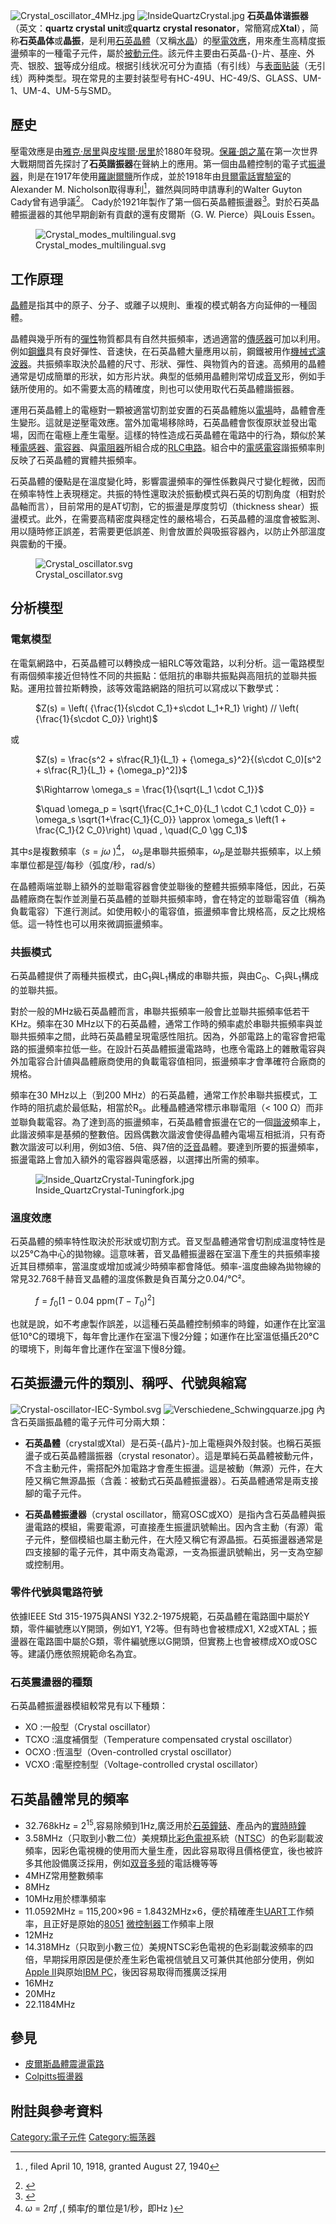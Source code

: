 {{Expand |time=2008-08-02T03:51:30+00:00 }}<!-- 本调用由{{subst:Expand/auto}}自动产生。 -->
{{NoteTA
|G1=Electronics
|T=zh-cn:石英晶体谐振器; zh-tw:石英振盪器;
|1=zh-cn:石英晶体谐振器; zh-tw:石英振盪器;
}}
[[File:Crystal_oscillator_4MHz.jpg|thumb]]
[[File:InsideQuartzCrystal.jpg|thumb]]
'''石英晶体谐振器'''（英文：'''quartz crystal unit'''或'''quartz crystal resonator'''，常簡寫成'''Xtal'''），简称'''石英晶体'''或'''晶振'''，是利用[[石英|石英]][[晶體|晶體]]（又稱[[水晶|水晶]]）的[[壓電效應|壓電效應]]，用來產生高精度振盪頻率的一種電子元件，屬於[[被動元件|被動元件]]。該元件主要由石英晶-{}-片、基座、外壳、银胶、[[银|银]]等成分组成。根据引线状况可分为直插（有引线）与[[表面贴装|表面贴装]]（无引线）两种类型。現在常見的主要封装型号有HC-49U、HC-49/S、GLASS、UM-1、UM-4、UM-5与SMD。

==歷史==
壓電效應是由[[雅克·居里|雅克·居里]]與[[皮埃爾·居里|皮埃爾·居里]]於1880年發現。[[保羅·朗之萬|保羅·朗之萬]]在第一次世界大戰期間首先探討了'''石英諧振器'''在聲納上的應用。第一個由晶體控制的電子式[[振盪器|振盪器]]，則是在1917年使用[[酒石酸鉀鈉|羅謝爾鹽]]所作成，並於1918年由[[贝尔实验室|貝爾電話實驗室]]的Alexander M. Nicholson取得專利<ref>{{cite web|last=Nicholson|first=Alexander M.|title=Generating and transmitting electric currents|work=US Patent No. 2212845|publisher=[http://www.uspto.gov/patft/ Online patent database, US Patent and Trademark Office]|url=http://patimg1.uspto.gov/.piw?Docid=02212845&homeurl=http%3A%2F%2Fpatft.uspto.gov%2Fnetacgi%2Fnph-Parser%3FSect1%3DPTO2%2526Sect2%3DHITOFF%2526p%3D1%2526u%3D%25252Fnetahtml%25252FPTO%25252Fsearch-bool.html%2526r%3D1%2526f%3DG%2526l%3D50%2526co1%3DAND%2526d%3DPALL%2526s1%3D2212845.PN.%2526OS%3DPN%2F2212845%2526RS%3DPN%2F2212845&PageNum=&Rtype=&SectionNum=&idkey=NONE&Input=View+first+page|accessdate=2010-10-16|archive-date=2007-12-30|archive-url=https://web.archive.org/web/20071230140528/http://patimg1.uspto.gov/.piw?Docid=02212845&homeurl=http%3A%2F%2Fpatft.uspto.gov%2Fnetacgi%2Fnph-Parser%3FSect1%3DPTO2%2526Sect2%3DHITOFF%2526p%3D1%2526u%3D%25252Fnetahtml%25252FPTO%25252Fsearch-bool.html%2526r%3D1%2526f%3DG%2526l%3D50%2526co1%3DAND%2526d%3DPALL%2526s1%3D2212845.PN.%2526OS%3DPN%2F2212845%2526RS%3DPN%2F2212845&PageNum=&Rtype=&SectionNum=&idkey=NONE&Input=View+first+page|dead-url=no}}, filed April 10, 1918, granted August 27, 1940</ref>，雖然與同時申請專利的Walter Guyton Cady曾有過爭議<ref>{{cite conference|last=Bottom|first=Virgil E.|title=A history of the quartz crystal industry in the USA|date=1981|booktitle=Proc. 35th Frequency Control Symp.|publisher=IEEE|url=http://www.ieee-uffc.org/main/history.asp?file=bottom|access-date=2010-10-16|archive-url=https://web.archive.org/web/20101124004216/http://ieee-uffc.org/main/history.asp?file=bottom|archive-date=2010-11-24|dead-url=yes}}</ref>。 
Cady於1921年製作了第一個石英晶體振盪器<ref>{{cite journal|last=Marrison |first=Warren |title=The Evolution of the Quartz Crystal Clock |year=1948 |journal=Bell System Technical Journal |publisher=AT&T |volume=27 |pages=510–588 |url=http://www.ieee-uffc.org/main/history.asp?file=marrison |deadurl=yes |archiveurl=https://web.archive.org/web/20110717061023/http://www.ieee-uffc.org/main/history.asp?file=marrison |archivedate=2011-07-17 }}</ref>。對於石英晶體振盪器的其他早期創新有貢獻的還有皮爾斯（G. W. Pierce）與Louis Essen。

[[File:Crystal_modes_multilingual.svg|thumb]]

==工作原理==
[[晶体|晶體]]是指其中的原子、分子、或離子以規則、重複的模式朝各方向延伸的一種固體。

晶體與幾乎所有的[[彈性|彈性]]物質都具有自然共振頻率，透過適當的[[傳感器|傳感器]]可加以利用。例如[[钢|鋼鐵]]具有良好彈性、音速快，在石英晶體大量應用以前，鋼鐵被用作[[機械濾波器|機械式濾波器]]。共振頻率取決於晶體的尺寸、形狀、彈性、與物質內的音速。高頻用的晶體通常是切成簡單的形狀，如方形片狀。典型的低頻用晶體則常切成[[音叉|音叉]]形，例如手錶所使用的。如不需要太高的精確度，則也可以使用{{link-en|陶瓷諧振器|Ceramic_resonator}}取代石英晶體諧振器。

運用石英晶體上的電極對一顆被適當切割並安置的石英晶體施以[[電場|電場]]時，晶體會產生變形。這就是逆壓電效應。當外加電場移除時，石英晶體會恢復原狀並發出電場，因而在電極上產生電壓。這樣的特性造成石英晶體在電路中的行為，類似於某種[[電感器|電感器]]、[[電容器|電容器]]、與[[電阻器|電阻器]]所組合成的[[RLC电路|RLC电路]]。組合中的[[電感|電感]][[電容|電容]]諧振頻率則反映了石英晶體的實體共振頻率。

石英晶體的優點是在溫度變化時，影響震盪頻率的彈性係數與尺寸變化輕微，因而在頻率特性上表現穩定。共振的特性還取決於振動模式與石英的切割角度（相對於晶軸而言），目前常用的是AT切割，它的振盪是厚度剪切（thickness shear）振盪模式。此外，在需要高精密度與穩定性的嚴格場合，石英晶體的溫度會被監測、用以隨時修正誤差，若需要更低誤差、則會放置於{{tsl|en|Crystal oven|恆溫箱}}與吸振容器內，以防止外部溫度與震動的干擾。

[[File:Crystal_oscillator.svg|thumb]]

==分析模型==
===電氣模型===
在電氣網路中，石英晶體可以轉換成一組RLC等效電路，以利分析。這一電路模型有兩個頻率接近但特性不同的共振點：低阻抗的串聯共振點與高阻抗的並聯共振點。運用拉普拉斯轉換，該等效電路網路的阻抗可以寫成以下數學式：

: <math>Z(s) = \left( {\frac{1}{s\cdot C_1}+s\cdot L_1+R_1} \right) // \left( {\frac{1}{s\cdot C_0}} \right) </math>

或

: <math>Z(s) = \frac{s^2 + s\frac{R_1}{L_1} + {\omega_s}^2}{(s\cdot C_0)[s^2 + s\frac{R_1}{L_1} + {\omega_p}^2]} </math>

: <math>\Rightarrow \omega_s = \frac{1}{\sqrt{L_1 \cdot C_1}} </math>

: <math> \quad \omega_p = \sqrt{\frac{C_1+C_0}{L_1 \cdot C_1 \cdot C_0}} = \omega_s \sqrt{1+\frac{C_1}{C_0}} \approx \omega_s \left(1 + \frac{C_1}{2 C_0}\right) \quad , \quad(C_0 \gg C_1) </math>

其中''s''是複數頻率（<math>s=j\omega</math> )<ref><math>\omega</math> = <math>2 \pi f</math> ,( 頻率<math>f</math>的單位是1/秒，即Hz )</ref>，
<math>\omega_s</math>是串聯共振頻率，<math>\omega_p</math>是並聯共振頻率，以上頻率單位都是[[弳|弳]]/每秒（弧度/秒，rad/s）

在晶體兩端並聯上額外的並聯電容器會使並聯後的整體共振頻率降低，因此，石英晶體廠商在製作並測量石英晶體的並聯共振頻率時，會在特定的並聯電容值（稱為負載電容）下進行測試。如使用較小的電容值，振盪頻率會比規格高，反之比規格低。這一特性也可以用來微調振盪頻率。

===共振模式===

石英晶體提供了兩種共振模式，由C<sub>1</sub>與L<sub>1</sub>構成的串聯共振，與由C<sub>0</sub>、C<sub>1</sub>與L<sub>1</sub>構成的並聯共振。

對於一般的MHz級石英晶體而言，串聯共振頻率一般會比並聯共振頻率低若干KHz。頻率在30 MHz以下的石英晶體，通常工作時的頻率處於串聯共振頻率與並聯共振頻率之間，此時石英晶體呈現電感性阻抗。因為，外部電路上的電容會把電路的振盪頻率拉低一些。在設計石英晶體振盪電路時，也應令電路上的雜散電容與外加電容合計値與晶體廠商使用的負載電容值相同，振盪頻率才會準確符合廠商的規格。

頻率在30 MHz以上（到200 MHz）的石英晶體，通常工作於串聯共振模式，工作時的阻抗處於最低點，相當於R<sub>s</sub>。此種晶體通常標示串聯電阻（< 100 Ω）而非並聯負載電容。為了達到高的振盪頻率，石英晶體會振盪在它的一個[[諧波|諧波]]頻率上，此諧波頻率是基頻的整數倍。因爲偶數次諧波會使得晶體內電場互相抵消，只有奇數次諧波可以利用，例如3倍、5倍、與7倍的[[泛音|泛音]]晶體。要達到所要的振盪頻率，振盪電路上會加入額外的電容器與電感器，以選擇出所需的頻率。

[[File:Inside_QuartzCrystal-Tuningfork.jpg|thumb]]

===溫度效應===
石英晶體的頻率特性取決於形狀或切割方式。音叉型晶體通常會切割成溫度特性是以25℃為中心的拋物線。這意味著，音叉晶體振盪器在室溫下產生的共振頻率接近其目標頻率，當溫度或增加或減少時頻率都會降低。頻率-溫度曲線為拋物線的常見32.768千赫音叉晶體的溫度係數是負百萬分之0.04/℃²。

: <math>f = f_0[1-0.04 \ \mbox{ppm}(T-T_0)^2]</math>

也就是說，如不考慮製作誤差，以這種石英晶體控制頻率的時鐘，如運作在比室溫低10°C的環境下，每年會比運作在室溫下慢2分鐘；如運作在比室溫低攝氏20°C的環境下，則每年會比運作在室溫下慢8分鐘。

==石英振盪元件的類別、稱呼、代號與縮寫==
[[File:Crystal-oscillator-IEC-Symbol.svg|thumb]]
[[File:Verschiedene_Schwingquarze.jpg|thumb]]
內含石英諧振晶體的電子元件可分兩大類：

*'''石英晶體'''（crystal或Xtal）是石英-{晶片}-加上電極與外殼封裝。也稱石英振盪子或石英晶體諧振器（crystal resonator）。這是單純石英晶體被動元件，不含主動元件，需搭配外加電路才會產生振盪。這是被動（無源）元件，在大陸又稱它無源晶振（含義：被動式石英晶體振盪器）。石英晶體通常是兩支接腳的電子元件。

*'''石英晶體振盪器'''（crystal oscillator，簡寫OSC或XO）是指內含石英晶體與振盪電路的模組，需要電源，可直接產生振盪訊號輸出。因內含主動（有源）電子元件，整個模組也屬主動元件，在大陸又稱它有源晶振。石英振盪器通常是四支接腳的電子元件，其中兩支為電源，一支為振盪訊號輸出，另一支為空腳或控制用。

===零件代號與電路符號===
依據IEEE Std 315-1975與ANSI Y32.2-1975規範，石英晶體在電路圖中屬於Y類，零件編號應以Y開頭，例如Y1, Y2等。但有時也會被標成X1, X2或XTAL；振盪器在電路圖中屬於G類，零件編號應以G開頭，但實務上也會被標成XO或OSC等。建議仍應依照規範命名為宜。

===石英震盪器的種類===
石英晶體振盪器模組較常見有以下種類：

* XO :一般型（Crystal oscillator）
* TCXO :溫度補償型（Temperature compensated crystal oscillator）
* OCXO :恆溫型（Oven-controlled crystal oscillator）
* VCXO :電壓控制型（Voltage-controlled crystal oscillator）

==石英晶體常見的頻率==
{{main|晶体振荡器频率}}
*32.768kHz = 2<sup>15</sup>,容易除頻到1Hz,廣泛用於[[石英钟|石英鐘錶]]、產品內的[[實時時鐘|實時時鐘]]
*3.58MHz（只取到小數二位）美規類比[[彩色電視|彩色電視]]系統（[[彩色電視廣播標準|NTSC]]）的色彩副載波頻率，因彩色電視機的使用而大量生產，因此容易取得且價格便宜，後也被許多其他設備廣泛採用，例如[[双音多频|双音多频]]的電話機等等
*4MHZ常用整數頻率
*8MHz
*10MHz用於標準頻率
*11.0592MHz = 115,200×96 = 1.8432MHz×6，便於精確產生[[UART|UART]]工作頻率，且正好是原始的[[Intel_8051|8051]] [[单片机|微控制器]]工作頻率上限
*12MHz
*14.318MHz（只取到小數三位）美規NTSC彩色電視的色彩副載波頻率的四倍，早期採用原因是便於產生彩色電視信號且又可兼供其他部分使用，例如[[Apple_II|Apple II]]與原始[[IBM_PC|IBM PC]]，後因容易取得而獲廣泛採用
*16MHz
*20MHz
*22.1184MHz

==參見==
* [[皮爾斯震盪器|皮爾斯晶體震盪電路]]
*[[Colpitts振盪器|Colpitts振盪器]]

==附註與參考資料==
{{reflist}}

{{DEFAULTSORT:S石英晶体谐振器}}
[[Category:電子元件|Category:電子元件]]
[[Category:振荡器|Category:振荡器]]